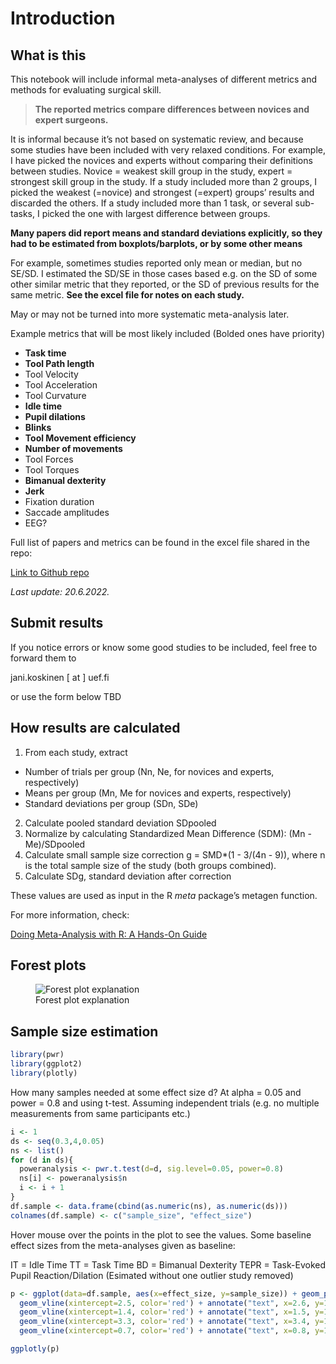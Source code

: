 
# **Introduction**

## What is this

This notebook will include informal meta-analyses of different metrics and methods
for evaluating surgical skill.


>**The reported metrics compare differences between novices and expert surgeons.**


It is informal because it's not based on systematic review,
and because some studies have been included with very relaxed conditions. For example,
I have picked the novices and experts without comparing their definitions between studies. 
Novice = weakest skill group in the study, expert = strongest skill group in the study.
If a study included more than 2 groups, I picked the weakest (=novice) and strongest (=expert)
groups' results and discarded the others. If a study included more than 1 task, or several sub-tasks, I picked the one with largest difference between groups.

**Many papers did report means and standard deviations explicitly, so they had to be estimated from boxplots/barplots, or by some other means**

For example, sometimes studies reported only mean or median, but no SE/SD. I estimated the SD/SE in those cases based e.g. on the SD of some other similar metric that they reported, or the SD of previous results for the same metric. **See the excel file for notes on each study.**

May or may not be turned into more systematic meta-analysis later.

Example metrics that will be most likely included (Bolded ones have priority)

- **Task time**
- **Tool Path length**
- Tool Velocity
- Tool Acceleration
- Tool Curvature
- **Idle time**
- **Pupil dilations**
- **Blinks**
- **Tool Movement efficiency**
- **Number of movements**
- Tool Forces
- Tool Torques
- **Bimanual dexterity**
- **Jerk**
- Fixation duration
- Saccade amplitudes
- EEG?

Full list of papers and metrics can be found in the excel file shared in the repo:

[Link to Github repo](https://github.com/jpkos/surg-mveta)

*Last update: 20.6.2022.*

## Submit results

If you notice errors or know some good studies to be included, feel free to forward them to

jani.koskinen [ at ] uef.fi

or use the form below TBD
<!--
<iframe src="https://docs.google.com/forms/d/e/1FAIpQLSdZQOqK2r6j1hXMFhraIdsLXZebgS8va0-Vbv7-v5_eSoiBSg/viewform?embedded=true" width="640" height="640" frameborder="0" marginheight="0" marginwidth="0">Loading…</iframe> -->


## How results are calculated

1. From each study, extract
  + Number of trials per group (Nn, Ne, for novices and experts, respectively)
  + Means per group (Mn, Me for novices and experts, respectively)
  + Standard deviations per group (SDn, SDe)
2. Calculate pooled standard deviation SDpooled
3. Normalize by calculating Standardized Mean Difference (SDM): (Mn - Me)/SDpooled
4. Calculate small sample size correction g = SMD*(1 - 3/(4n - 9)), where n is the total sample size of the study (both groups combined).
5. Calculate SDg, standard deviation after correction

These values are used as input in the R *meta* package's metagen function.

For more information, check:

[Doing Meta-Analysis with R: A Hands-On Guide](https://bookdown.org/MathiasHarrer/Doing_Meta_Analysis_in_R/)

## Forest plots

![Forest plot explanation](figures/forest-explanation.png)

## Sample size estimation


```r
library(pwr)
library(ggplot2)
library(plotly)
```

How many samples needed at some effect size d? At alpha = 0.05 and power = 0.8 and using t-test. Assuming independent trials (e.g. no multiple measurements from same participants etc.)

```r
i <- 1
ds <- seq(0.3,4,0.05)
ns <- list()
for (d in ds){
  poweranalysis <- pwr.t.test(d=d, sig.level=0.05, power=0.8)
  ns[i] <- poweranalysis$n
  i <- i + 1
}
df.sample <- data.frame(cbind(as.numeric(ns), as.numeric(ds)))
colnames(df.sample) <- c("sample_size", "effect_size")
```

Hover mouse over the points in the plot to see the values. Some baseline effect sizes from the meta-analyses given as baseline:

IT = Idle Time
TT = Task Time
BD = Bimanual Dexterity
TEPR = Task-Evoked Pupil Reaction/Dilation (Esimated without one outlier study removed)

```r
p <- ggplot(data=df.sample, aes(x=effect_size, y=sample_size)) + geom_point() + scale_y_continuous(breaks = scales::pretty_breaks(n = 20)) + scale_x_continuous(breaks = scales::pretty_breaks(n = 20)) + 
  geom_vline(xintercept=2.5, color='red') + annotate("text", x=2.6, y=150, label="TT", color='red') +
  geom_vline(xintercept=1.4, color='red') + annotate("text", x=1.5, y=150, label="IT", color='red') + 
  geom_vline(xintercept=3.3, color='red') + annotate("text", x=3.4, y=150, label="BD", color='red') +
  geom_vline(xintercept=0.7, color='red') + annotate("text", x=0.8, y=150, label="TEPR", color='red')

ggplotly(p)
```



